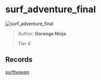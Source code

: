 
# surf_adventure_final

![surf_adventure_final](https://raw.githubusercontent.com/Sayt123/SurfMapPics/Maps-and-bonuses/csgo/surf_adventure_final.jpg)

> Author: **Gorange Ninja**
>
> Tier 4

## Records

[surfheaven](https://surfheaven.eu/map/surf_adventure_final)
